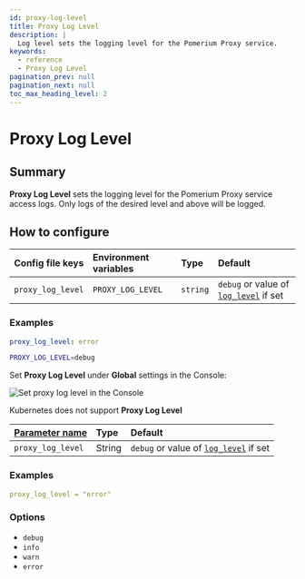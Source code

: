 ```yaml
---
id: proxy-log-level
title: Proxy Log Level
description: |
  Log level sets the logging level for the Pomerium Proxy service.
keywords:
  - reference
  - Proxy Log Level
pagination_prev: null
pagination_next: null
toc_max_heading_level: 2
---
```



# Proxy Log Level

## Summary

**Proxy Log Level** sets the logging level for the Pomerium Proxy service access logs. Only logs of the desired level and above will be logged.

## How to configure

<Tabs>
<TabItem value="Core" label="Core">

| **Config file keys** | **Environment variables** | **Type** | **Default** |
| :-- | :-- | :-- | :-- |
| `proxy_log_level` | `PROXY_LOG_LEVEL` | `string` | `debug` or value of [`log_level`](/docs/reference/log-level) if set |

### Examples

```yaml
proxy_log_level: error
```

```bash
PROXY_LOG_LEVEL=debug
```

</TabItem>
<TabItem value="Enterprise" label="Enterprise">

Set **Proxy Log Level** under **Global** settings in the Console:

![Set proxy log level in the Console](./img/global-settings/proxy-log-level.gif)

</TabItem>
<TabItem value="Kubernetes" label="Kubernetes">

Kubernetes does not support **Proxy Log Level**

</TabItem>
<TabItem value="Terraform" label="Terraform">

| **[Parameter name](https://registry.terraform.io/providers/pomerium/pomerium/latest/docs/resources/settings)** | **Type** | **Default** |
| :-- | :-- | :-- |
| `proxy_log_level` | String | `debug` or value of [`log_level`](/docs/reference/log-level) if set |

### Examples

```yaml
proxy_log_level = "error"
```

</TabItem>
</Tabs>

### Options

- `debug`
- `info`
- `warn`
- `error`
